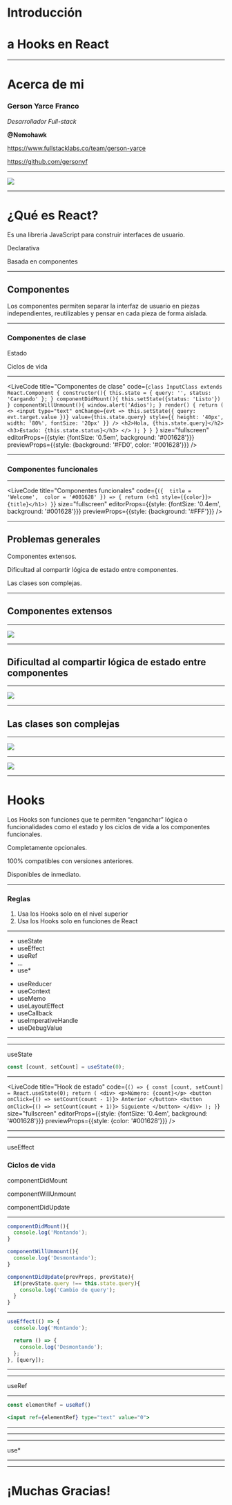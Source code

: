 


# Introducción

# a Hooks en React

---

# Acerca de mi

### Gerson Yarce Franco

_Desarrollador Full-stack_

**@Nemohawk**

https://www.fullstacklabs.co/team/gerson-yarce

https://github.com/gersonyf

---

<Image src="images/react_img.png" size="cover" />

---


# ¿Qué es React?

<div>
  <Appear>
    <p>Es una librería JavaScript para construir interfaces de usuario.</p>
    <p>Declarativa</p>
    <p>Basada en componentes</p>
  </Appear>
</div>

---


## Componentes

<Appear>
  <p>
    Los componentes permiten separar la interfaz de usuario en piezas
    independientes, reutilizables y pensar en cada pieza de forma aislada.
  </p>
</Appear>

---


### Componentes de clase

<div>
  <Appear>
    <p>Estado</p>
    <p>Ciclos de vida</p>
  </Appear>
</div>

---


<LiveCode
  title="Componentes de clase"
  code={`class InputClass extends React.Component {
  constructor(){
    this.state = {
      query: '',
      status: 'Cargando'
    };
  }
  componentDidMount(){
    this.setState({status: 'Listo'})
  }
  componentWillUnmount(){
    window.alert('Adios');
  }
  render() {
    return (
      <>
        <input
          type="text"
          onChange={evt => this.setState({
            query: evt.target.value
          })}
          value={this.state.query}
          style={{
              height: '40px',
              width: '80%',
              fontSize: '20px'
          }}
        />
        <h2>Hola, {this.state.query}</h2>
        <h3>Estado: {this.state.status}</h3>
      </>
    );
  }
}
    `}
  size="fullscreen"
  editorProps={{style: {fontSize: '0.5em', background: '#001628'}}}
  previewProps={{style: {background: '#FD0', color: '#001628'}}}
/>

---


### Componentes funcionales

---


<LiveCode
  title="Componentes funcionales"
  code={`({ 
    title = 'Welcome', 
    color = '#001628'
}) => {
    return (<h1 style={{color}}>{title}</h1>)
}`}
  size="fullscreen"
  editorProps={{style: {fontSize: '0.4em', background: '#001628'}}}
  previewProps={{style: {background: '#FFF'}}}
/>

---


## Problemas generales

<div>
  <Appear>
    <p>Componentes extensos.</p>
    <p>Dificultad al compartir lógica de estado entre componentes.</p>
    <p>Las clases son complejas.</p>
  </Appear>
</div>

---


## Componentes extensos

---

<Image src="images/complex_components.png" size="contain" />

---


## Dificultad al compartir lógica de estado entre componentes

---

<Image src="images/wrapper_hell.png" size="cover" />

---


## Las clases son complejas

---

<Image src="images/is_it_this.png" size="cover" />

---

<Image src="images/hooks_news.jpeg" size="cover" />

---


# Hooks

<Appear>
  <p>
    Los Hooks son funciones que te permiten “enganchar” lógica o funcionalidades
    como el estado y los ciclos de vida a los componentes funcionales.
  </p>
  <p>Completamente opcionales.</p>
  <p>100% compatibles con versiones anteriores.</p>
  <p>Disponibles de inmediato.</p>
</Appear>

---


### Reglas

<ol>
  <Appear>
    <li>Usa los Hooks solo en el nivel superior</li>
    <li>Usa los Hooks solo en funciones de React</li>
  </Appear>
</ol>

---


<Split>
  <ul style={{margin: '0 100px'}}>
    <li>useState</li>
    <li>useEffect</li>
    <li>useRef</li>
    <li>...</li>
    <li>use*</li>
  </ul>

  <ul style={{margin: '0 100px'}}>
    <li>useReducer</li>
    <li>useContext</li>
    <li>useMemo</li>
    <li>useLayoutEffect</li>
    <li>useCallback</li>
    <li>useImperativeHandle</li>
    <li>useDebugValue</li>
  </ul>
</Split>

---

<PodcastsSearch />

---


<div style={{fontSize: '80px'}}>useState</div>

```jsx
const [count, setCount] = useState(0);
```

---


<LiveCode
  title="Hook de estado"
  code={`() => {
    const [count, setCount] = React.useState(0);
    return (
    <div>
      <p>Número: {count}</p>
      <button onClick={() => setCount(count - 1)}>
        Anterior
      </button>
      <button onClick={() => setCount(count + 1)}>
        Siguiente
      </button>
    </div>
  );
}`}
  size="fullscreen"
  editorProps={{style: {fontSize: '0.4em', background: '#001628'}}}
  previewProps={{style: {color: '#001628'}}}
/>

---

<PodcastsSearchHooks />

---


<div style={{fontSize: '80px'}}>useEffect</div>

<Appear>
  <h3>Ciclos de vida</h3>
  <p>componentDidMount</p>
  <p>componentWillUnmount</p>
  <p>componentDidUpdate</p>
</Appear>

---


```jsx
componentDidMount(){
  console.log('Montando');
}

componentWillUnmount(){
  console.log('Desmontando');
}

componentDidUpdate(prevProps, prevState){
  if(prevState.query !== this.state.query){
    console.log('Cambio de query');
  }
}
```

---


```jsx
useEffect(() => {
  console.log('Montando');

  return () => {
    console.log('Desmontando');
  };
}, [query]);
```

---

<PodcastsSearchHooks />

---


<div style={{fontSize: '80px'}}>useRef</div>

---


```jsx
const elementRef = useRef()

<input ref={elementRef} type="text" value="0">
```

---

<PodcastsSearchHooks />

---

<ScreenResolution />

---

<div style={{fontSize: '80px'}}>use*</div>

---

<ScreenResolutionHooks />

---


# ¡Muchas Gracias!
